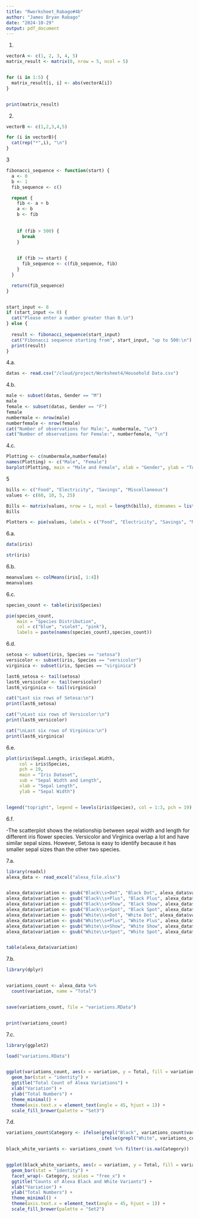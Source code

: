 ```yaml
---
title: "Rworksheet_Rabago#4b"
author: "James Bryan Rabago"
date: "2024-10-29"
output: pdf_document
---
```

1.
```r

vectorA <- c(1, 2, 3, 4, 5)
matrix_result <- matrix(0, nrow = 5, ncol = 5)


for (i in 1:5) {
  matrix_result[i, i] <- abs(vectorA[i])  
}


print(matrix_result)

```

2.
```r
vectorB <- c(1,2,3,4,5)

for (i in vectorB){
  cat(rep("*",i), "\n")
}
```
3
```r
fibonacci_sequence <- function(start) {
  a <- 0
  b <- 1
  fib_sequence <- c()

  repeat {
    fib <- a + b
    a <- b
    b <- fib
    
    
    if (fib > 500) {
      break
    }

    
    if (fib >= start) {
      fib_sequence <- c(fib_sequence, fib)
    }
  }

  return(fib_sequence)
}


start_input <- 8  
if (start_input <= 0) {
  cat("Please enter a number greater than 0.\n")
} else {
 
  result <- fibonacci_sequence(start_input)
  cat("Fibonacci sequence starting from", start_input, "up to 500:\n")
  print(result)
}


```
4.a.
```r
datas <- read.csv("/cloud/project/Worksheet4/Household Data.csv")
```

4.b.
```r
male <- subset(datas, Gender == "M")
male
female <- subset(datas, Gender == "F")
female
numbermale <- nrow(male)
numberfemale <- nrow(female)
cat("Number of observations for Male:", numbermale, "\n")
cat("Number of observations for Female:", numberfemale, "\n")
```

4.c.
```r
Plotting <- c(numbermale,numberfemale)
names(Plotting) <- c("Male", "Female")
barplot(Plotting, main = "Male and Female", xlab = "Gender", ylab = "Total Numbers", col = c("red", "green"),legend.text = TRUE, beside = TRUE)
```
5
```r
bills <- c("Food", "Electricity", "Savings", "Miscellaneous")
values <- c(60, 10, 5, 25)

Bills <- matrix(values, nrow = 1, ncol = length(bills), dimnames = list(NULL, bills))
Bills

Plotters <- pie(values, labels = c("Food", "Electricity", "Savings", "Miscellaneous"),col = c("red", "orange", "yellow", "green"), main = "Expenditures" )
```

6.a.
```r
data(iris)

str(iris)

```
6.b.
```r
meanvalues <- colMeans(iris[, 1:4])
meanvalues

```
6.c.
```r
species_count <- table(iris$Species)

pie(species_count,
    main = "Species Distribution",
    col = c("blue", "violet", "pink"),
    labels = paste(names(species_count),species_count))

```
6.d.
```r
setosa <- subset(iris, Species == "setosa")
versicolor <- subset(iris, Species == "versicolor")
virginica <- subset(iris, Species == "virginica")

last6_setosa <- tail(setosa)
last6_versicolor <- tail(versicolor)
last6_virginica <- tail(virginica)

cat("Last six rows of Setosa:\n")
print(last6_setosa)

cat("\nLast six rows of Versicolor:\n")
print(last6_versicolor)

cat("\nLast six rows of Virginica:\n")
print(last6_virginica)

```
6.e.
```r
plot(iris$Sepal.Length, iris$Sepal.Width,
     col = iris$Species,
     pch = 19,
     main = "Iris Dataset",
     sub = "Sepal Width and Length",
     xlab = "Sepal Length",
     ylab = "Sepal Width")


legend("topright", legend = levels(iris$Species), col = 1:3, pch = 19)

```

6.f.


-The scatterplot shows the relationship between sepal width and length for different iris flower species. Versicolor and Virginica overlap a lot and have similar sepal sizes. However, Setosa is easy to identify because it has smaller sepal sizes than the other two species.



7.a.
```r
library(readxl)  
alexa_data <- read_excel("alexa_file.xlsx")


alexa_data$variation <- gsub("Black\\s+Dot", "Black Dot", alexa_data$variation)
alexa_data$variation <- gsub("Black\\s+Plus", "Black Plus", alexa_data$variation)
alexa_data$variation <- gsub("Black\\s+Show", "Black Show", alexa_data$variation)
alexa_data$variation <- gsub("Black\\s+Spot", "Black Spot", alexa_data$variation)
alexa_data$variation <- gsub("White\\s+Dot", "White Dot", alexa_data$variation)
alexa_data$variation <- gsub("White\\s+Plus", "White Plus", alexa_data$variation)
alexa_data$variation <- gsub("White\\s+Show", "White Show", alexa_data$variation)
alexa_data$variation <- gsub("White\\s+Spot", "White Spot", alexa_data$variation)


table(alexa_data$variation)
```

7.b.
```r
library(dplyr)


variations_count <- alexa_data %>%
  count(variation, name = "Total")


save(variations_count, file = "variations.RData")


print(variations_count)
```
7.c.
```r
library(ggplot2)

load("variations.RData")


ggplot(variations_count, aes(x = variation, y = Total, fill = variation)) +
  geom_bar(stat = "identity") +
  ggtitle("Total Count of Alexa Variations") +
  xlab("Variation") +
  ylab("Total Numbers") +
  theme_minimal() +
  theme(axis.text.x = element_text(angle = 45, hjust = 1)) +
  scale_fill_brewer(palette = "Set3")
```
7.d.
```r
variations_count$Category <- ifelse(grepl("Black", variations_count$variation), "Black Variants", 
                                    ifelse(grepl("White", variations_count$variation), "White Variants", NA))

black_white_variants <- variations_count %>% filter(!is.na(Category))


ggplot(black_white_variants, aes(x = variation, y = Total, fill = variation)) +
  geom_bar(stat = "identity") +
  facet_wrap(~ Category, scales = "free_x") +  
  ggtitle("Counts of Alexa Black and White Variants") +
  xlab("Variation") +
  ylab("Total Numbers") +
  theme_minimal() +
  theme(axis.text.x = element_text(angle = 45, hjust = 1)) +
  scale_fill_brewer(palette = "Set2")  
```

